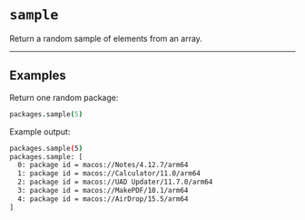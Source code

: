 # `sample`

Return a random sample of elements from an array.

---

## Examples

Return one random package:
```coffee
packages.sample(5)
```

Example output:
```bash
packages.sample(5)
packages.sample: [
  0: package id = macos://Notes/4.12.7/arm64
  1: package id = macos://Calculator/11.0/arm64
  2: package id = macos://UAD Updater/11.7.0/arm64
  3: package id = macos://MakePDF/10.1/arm64
  4: package id = macos://AirDrop/15.5/arm64
]
```
